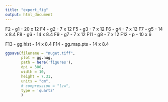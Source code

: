 ```yaml
---
title: "export_fig"
output: html_document
---
```


F2 - g1 - 20 x 12
F4 - g2 - 7 x 12
F5 - g3 - 7 x 12
F6 - g4 - 7 x 12
F7 - g5 - 14 x 8.4
F8 - g6 - 14 x 8.4
F9 - g7 - 7 x 12
F11 - g8 - 7 x 12
F12 - p - 10 x 6

F13 - gg.hist - 14 x 8.4
F14 - gg.map.pts - 14 x 8.4

```r
ggsave(filename = "nuget.tiff", 
       plot = gg.nug, 
       path = here('figures'),
       dpi = 300,
       width = 10, 
       height = 7.31, 
       units = "cm",
       # compression = "lzw",
       type = 'quartz'
       )
```
